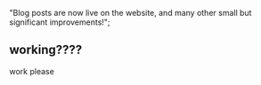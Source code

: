   "Blog posts are now live on the website, and many other small but significant improvements!";

## working????

work please